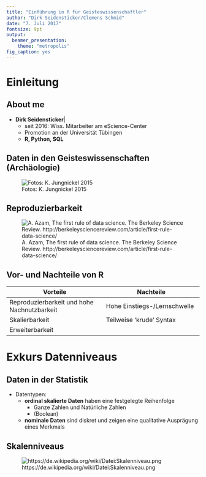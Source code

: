 ```yaml
---
title: "Einführung in R für Geisteswissenschaftler"
author: "Dirk Seidensticker/Clemens Schmid"
date: "7. Juli 2017"
fontsize: 9pt
output:
  beamer_presentation:
    theme: "metropolis"
fig_caption: yes
---
```




# Einleitung

## About me

* **Dirk Seidensticker**|
    * seit 2016: Wiss. Mitarbeiter am eScience-Center
    * Promotion an der Universität Tübingen
    * **R, Python, SQL**

## Daten in den Geisteswissenschaften (Archäologie)

![Fotos: K. Jungnickel 2015](../img/motivation01.png)

## Reproduzierbarkeit

![A. Azam, The first rule of data science. The Berkeley Science Review. http://berkeleysciencereview.com/article/first-rule-data-science/](http://i0.wp.com/sciencereview.berkeley.edu/wp-content/uploads/2014/04/spring_2014_azam_05.jpg)

## Vor- und Nachteile von R

|**Vorteile**|**Nachteile**|
|------------------------------------|------------------------------------|
|Reproduzierbarkeit und hohe Nachnutzbarkeit|Hohe Einstiegs-/Lernschwelle|
|Skalierbarkeit|Teilweise 'krude' Syntax|
|Erweiterbarkeit||



# Exkurs Datenniveaus

## Daten in der Statistik

* Datentypen:
    * **ordinal skalierte Daten** haben eine festgelegte Reihenfolge
        * Ganze Zahlen und Natürliche Zahlen
        * (Boolean)
    * **nominale Daten** sind diskret und zeigen eine qualitative Ausprägung eines Merkmals


## Skalenniveaus

![https://de.wikipedia.org/wiki/Datei:Skalenniveau.png](https://upload.wikimedia.org/wikipedia/commons/e/e3/Skalenniveau.png)